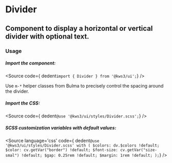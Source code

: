 
<Version />

# Divider
## Component to display a horizontal or vertical divider with optional text.


<Meta of={Stories} />
<Canvas />
<Controls />


### Usage

##### Import the component:
<Source
  code={ dedent`import { Divider } from '@kws3/ui';`}
/>

<div className="notification is-light is-info">Use <code>m-*</code> helper classes from Bulma to precisely control the spacing around the divider.</div>


##### Import the CSS:
<Source
  code={ dedent`@use '@kws3/ui/styles/Divider.scss';`}
/>

##### SCSS customization variables with default values:
<Source
  language='css'
  code={ dedent`
    @use '@kws3/ui/styles/Divider.scss' with (
      $colors: dv.$colors !default;
      $color: cv.getVar("border") !default;
      $font-size: cv.getVar("size-smal") !default;
      $gap: 0.25rem !default;
      $margin: 1rem !default;
    );
  `}
/>